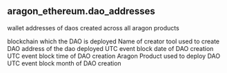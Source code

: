 ## aragon_ethereum.dao_addresses 
wallet addresses of daos created across all aragon products


<ParamField path="blockchain">
blockchain which the DAO is deployed
</ParamField>
<ParamField path="dao_creator_tool">
Name of creator tool used to create DAO
</ParamField>
<ParamField path="dao">
address of the dao deployed
</ParamField>
<ParamField path="dao_wallet_address">

</ParamField>
<ParamField path="created_date">
UTC event block date of DAO creation
</ParamField>
<ParamField path="created_block_time">
UTC event block time of DAO creation
</ParamField>
<ParamField path="product">
Aragon Product used to deploy DAO
</ParamField>
<ParamField path="block_month">
UTC event block month of DAO creation
</ParamField>
